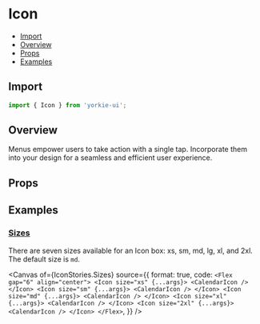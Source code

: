 # Icon


<Meta of={IconStories} />

- [Import](#import)
- [Overview](#overview)
- [Props](#props)
- [Examples](#examples)

## Import

```jsx
import { Icon } from 'yorkie-ui';
```

## Overview

Menus empower users to take action with a single tap. Incorporate them into your design for a seamless and efficient user experience.

<Canvas of={IconStories.Overview} />

## Props

<Controls />

## Examples

### [Sizes](#icon-size)

There are seven sizes available for an Icon box: xs, sm, md, lg, xl, and 2xl. The default size is `md`.

<Canvas
  of={IconStories.Sizes}
  source={{
    format: true,
    code: `
      <Flex gap="6" align="center">
        <Icon size="xs" {...args}>
          <CalendarIcon />
        </Icon>
        <Icon size="sm" {...args}>
          <CalendarIcon />
        </Icon>
        <Icon size="md" {...args}>
          <CalendarIcon />
        </Icon>
        <Icon size="xl" {...args}>
          <CalendarIcon />
        </Icon>
        <Icon size="2xl" {...args}>
          <CalendarIcon />
        </Icon>
      </Flex>
    `,
  }}
/>
